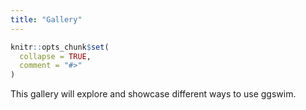 ```yaml
---
title: "Gallery"
---
```


```r
knitr::opts_chunk$set(
  collapse = TRUE,
  comment = "#>"
)
```

This gallery will explore and showcase different ways to use ggswim.
